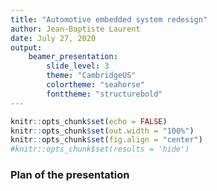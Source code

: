 ```yaml
---
title: "Automotive embedded system redesign"
author: Jean-Baptiste Laurent
date: July 27, 2020
output:
    beamer_presentation:
        slide_level: 3
        theme: "CambridgeUS"
        colortheme: "seahorse"
        fonttheme: "structurebold"
---
```


```r
knitr::opts_chunk$set(echo = FALSE)
knitr::opts_chunk$set(out.width = "100%")
knitr::opts_chunk$set(fig.align = "center")
#knitr::opts_chunk$set(results = 'hide')
```

### Plan of the presentation

<!-- AUTO GENERATED TOC HERE -->


<!-- AUTO-INSERTED Part I -->


<!-- AUTO-INSERTED Part II -->


<!-- AUTO-INSERTED Part III -->
